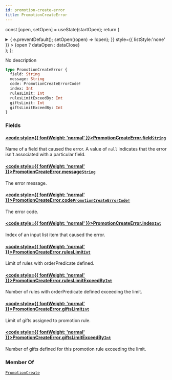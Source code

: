 ```yaml
---
id: promotion-create-error
title: PromotionCreateError
---
```






const [open, setOpen] = useState(startOpen);
return (
<details {...(open ? { open: true } : {})} className="details" style={{ border:'none', boxShadow:'none', background:'var(--ifm-background-color)' }}>
<summary
onClick={(e) => {
e.preventDefault();
setOpen((open) => !open);
}}
style={{ listStyle:'none' }} >
{open ? dataOpen : dataClose}
</summary>
{open && children}
</details>
);
};

No description

```graphql
type PromotionCreateError {
  field: String
  message: String
  code: PromotionCreateErrorCode!
  index: Int
  rulesLimit: Int
  rulesLimitExceedBy: Int
  giftsLimit: Int
  giftsLimitExceedBy: Int
}
```

### Fields

#### [<code style={{ fontWeight: 'normal' }}>PromotionCreateError.<b>field</b></code>](#)<Bullet />[`String`](../../../api-reference/miscellaneous/scalars/string.mdx) <Badge class="badge badge--secondary" text="scalar"/> <Badge class="badge badge--secondary" text="miscellaneous"/>

Name of a field that caused the error. A value of `null` indicates that the error isn't associated with a particular field.

#### [<code style={{ fontWeight: 'normal' }}>PromotionCreateError.<b>message</b></code>](#)<Bullet />[`String`](../../../api-reference/miscellaneous/scalars/string.mdx) <Badge class="badge badge--secondary" text="scalar"/> <Badge class="badge badge--secondary" text="miscellaneous"/>

The error message.

#### [<code style={{ fontWeight: 'normal' }}>PromotionCreateError.<b>code</b></code>](#)<Bullet />[`PromotionCreateErrorCode!`](../../../api-reference/miscellaneous/enums/promotion-create-error-code.mdx) <Badge class="badge badge--secondary" text="non-null"/> <Badge class="badge badge--secondary" text="enum"/> <Badge class="badge badge--secondary" text="miscellaneous"/>

The error code.

#### [<code style={{ fontWeight: 'normal' }}>PromotionCreateError.<b>index</b></code>](#)<Bullet />[`Int`](../../../api-reference/miscellaneous/scalars/int.mdx) <Badge class="badge badge--secondary" text="scalar"/> <Badge class="badge badge--secondary" text="miscellaneous"/>

Index of an input list item that caused the error.

#### [<code style={{ fontWeight: 'normal' }}>PromotionCreateError.<b>rulesLimit</b></code>](#)<Bullet />[`Int`](../../../api-reference/miscellaneous/scalars/int.mdx) <Badge class="badge badge--secondary" text="scalar"/> <Badge class="badge badge--secondary" text="miscellaneous"/>

Limit of rules with orderPredicate defined.

#### [<code style={{ fontWeight: 'normal' }}>PromotionCreateError.<b>rulesLimitExceedBy</b></code>](#)<Bullet />[`Int`](../../../api-reference/miscellaneous/scalars/int.mdx) <Badge class="badge badge--secondary" text="scalar"/> <Badge class="badge badge--secondary" text="miscellaneous"/>

Number of rules with orderPredicate defined exceeding the limit.

#### [<code style={{ fontWeight: 'normal' }}>PromotionCreateError.<b>giftsLimit</b></code>](#)<Bullet />[`Int`](../../../api-reference/miscellaneous/scalars/int.mdx) <Badge class="badge badge--secondary" text="scalar"/> <Badge class="badge badge--secondary" text="miscellaneous"/>

Limit of gifts assigned to promotion rule.

#### [<code style={{ fontWeight: 'normal' }}>PromotionCreateError.<b>giftsLimitExceedBy</b></code>](#)<Bullet />[`Int`](../../../api-reference/miscellaneous/scalars/int.mdx) <Badge class="badge badge--secondary" text="scalar"/> <Badge class="badge badge--secondary" text="miscellaneous"/>

Number of gifts defined for this promotion rule exceeding the limit.

### Member Of

[`PromotionCreate`](../../../api-reference/discounts/objects/promotion-create.mdx) <Badge class="badge badge--secondary" text="object"/>
